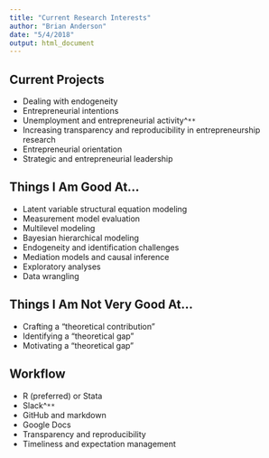 ```yaml
---
title: "Current Research Interests"
author: "Brian Anderson"
date: "5/4/2018"
output: html_document
---
```


## Current Projects

- Dealing with endogeneity
- Entrepreneurial intentions
- Unemployment and entrepreneurial activity^`**`
- Increasing transparency and reproducibility in entrepreneurship research
- Entrepreneurial orientation
- Strategic and entrepreneurial leadership


## Things I Am Good At...

- Latent variable structural equation modeling
- Measurement model evaluation
- Multilevel modeling
- Bayesian hierarchical modeling
- Endogeneity and identification challenges
- Mediation models and causal inference
- Exploratory analyses
- Data wrangling


## Things I Am Not Very Good At...

- Crafting a "theoretical contribution"
- Identifying a "theoretical gap"
- Motivating a "theoretical gap"


## Workflow

- R (preferred) or Stata
- Slack^`**`
- GitHub and markdown
- Google Docs
- Transparency and reproducibility
- Timeliness and expectation management

